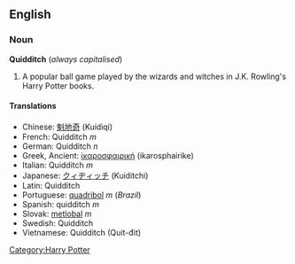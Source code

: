 ==English==
=== Noun ===
'''Quidditch''' (''always capitalised'')

# A popular ball game played by the wizards and witches in J.K. Rowling's Harry Potter books.

==== Translations ====
*Chinese: [[魁地奇]] (Kuídìqí)
*French: Quidditch ''m''
*German: Quidditch ''n''
*Greek, Ancient: [[ἰκαροσφαιρική]] (ikarosphairike)
*Italian: Quidditch ''m''
*Japanese: [[クィヂィッチ]] (Kuiditchi)
*Latin: Quidditch<!-- gender unknown -->
*Portuguese: [[quadribol]] ''m'' (''Brazil'')
*Spanish: quidditch ''m''
*Slovak: [[metlobal]] ''m''
*Swedish: Quidditch
*Vietnamese: Quidditch (Quít-đit)<!-- in the books it's spelled in english, the vietnamese spelling is in brackets -->

[[Category:Harry Potter]]